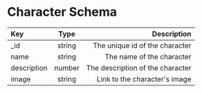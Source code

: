 
# Character Schema

<Divider />

| Key         |  Type  |                      Description |
| :---------- | :----: | -------------------------------: |
| \_id        | string |   The unique id of the character |
| name        | string |        The name of the character |
| description | number | The description of the character |
| image       | string |    Link to the character's image |
